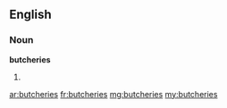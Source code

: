 ==English==

===Noun===
'''butcheries'''

# {{plural of|[[butchery]]}}

[[ar:butcheries]]
[[fr:butcheries]]
[[mg:butcheries]]
[[my:butcheries]]
